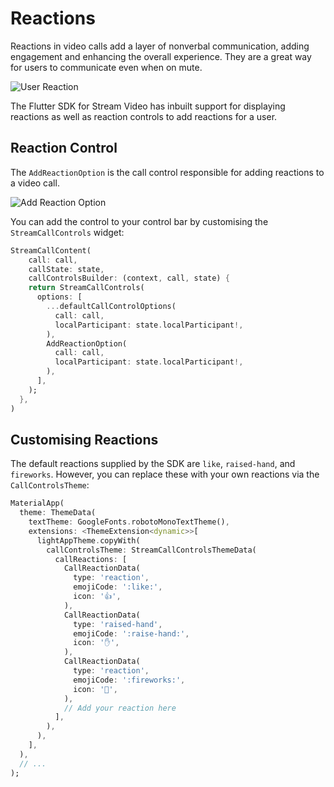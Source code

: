 # Reactions

Reactions in video calls add a layer of nonverbal communication, adding engagement and enhancing
the overall experience. They are a great way for users to communicate even when on mute.

![User Reaction](../assets/cookbook/reaction_user.png)

The Flutter SDK for Stream Video has inbuilt support for displaying reactions as well as reaction
controls to add reactions for a user.

## Reaction Control

The `AddReactionOption` is the call control responsible for adding reactions to a video call.

![Add Reaction Option](../assets/cookbook/add_reaction_option.png)

You can add the control to your control bar by customising the `StreamCallControls` widget:

```dart
StreamCallContent(
    call: call,
    callState: state,
    callControlsBuilder: (context, call, state) {
    return StreamCallControls(
      options: [
        ...defaultCallControlOptions(
          call: call,
          localParticipant: state.localParticipant!,
        ),
        AddReactionOption(
          call: call,
          localParticipant: state.localParticipant!,
        ),
      ],
    );
  },
)
```

## Customising Reactions

The default reactions supplied by the SDK are `like`, `raised-hand`, and `fireworks`. However, you can
replace these with your own reactions via the `CallControlsTheme`:

```dart
MaterialApp(
  theme: ThemeData(
    textTheme: GoogleFonts.robotoMonoTextTheme(),
    extensions: <ThemeExtension<dynamic>>[
      lightAppTheme.copyWith(
        callControlsTheme: StreamCallControlsThemeData(
          callReactions: [
            CallReactionData(
              type: 'reaction',
              emojiCode: ':like:',
              icon: '👍',
            ),
            CallReactionData(
              type: 'raised-hand',
              emojiCode: ':raise-hand:',
              icon: '✋',
            ),
            CallReactionData(
              type: 'reaction',
              emojiCode: ':fireworks:',
              icon: '🎉',
            ),
            // Add your reaction here
          ],
        ),
      ),
    ],
  ),
  // ...
);
```
